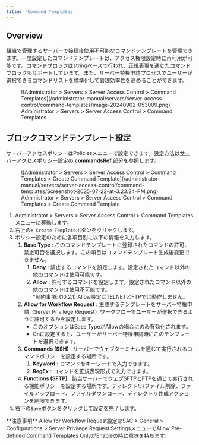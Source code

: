 ```yaml
---
title: 'Command Templates'
---
```



## Overview

組織で管理するサーバーで接続後使用不可能なコマンドテンプレートを管理できます。一度設定したコマンドテンプレートは、アクセス権限設定時に再利用が可能です。コマンドブロックはstringベースで行われ、正規表現を通じたコマンドブロックもサポートしています。また、サーバー特権申請プロセスでユーザーが選択できるコマンドリストを標準化して管理効率性を高めることができます。

<figure data-layout="center" data-align="center">
![Administrator &gt; Servers &gt; Server Access Control &gt; Command Templates](/administrator-manual/servers/server-access-control/command-templates/image-20240902-053009.png)
<figcaption>
Administrator &gt; Servers &gt; Server Access Control &gt; Command Templates
</figcaption>
</figure>

## ブロックコマンドテンプレート設定

サーバーアクセスポリシーはPoliciesメニューで設定できます。設定方法は[サーバーアクセスポリシー設定](policies/setting-server-access-policy)の  **commandsRef**  部分を参照します。

<figure data-layout="center" data-align="center">
![Administrator &gt; Servers &gt; Server Access Control &gt; Command Templates &gt; Create Command Template](/administrator-manual/servers/server-access-control/command-templates/Screenshot-2025-07-22-at-3.23.24-PM.png)
<figcaption>
Administrator &gt; Servers &gt; Server Access Control &gt; Command Templates &gt; Create Command Template
</figcaption>
</figure>

1. Administrator &gt; Servers &gt; Server Access Control &gt; Command Templatesメニューに移動します。
2. 右上の`+ Create Template`ボタンをクリックします。
3. ポリシー設定のために各項目別に以下の情報を入力します。
    1.  **Base Type** : このコマンドテンプレートに登録されたコマンドの許可、禁止可否を選択します。この項目はコマンドテンプレート生成後変更できません。
        1.  **Deny**  : 禁止するコマンドを設定します。設定されたコマンド以外の他のコマンドは使用可能です。
        2.  **Allow**  : 許可するコマンドを設定します。設定されたコマンド以外の他のコマンドは使用不可能です。<br/>*制約事項: (10.2.1) Allow設定はTELNETとFTPでは動作しません。
    2.  **Allow for Workflow Request** : 生成するテンプレートをサーバー特権申請（Server Privilege Request）ワークフローでユーザーが選択できるように許可するかを設定します。
        * このオプションはBase TypeがAllowの場合にのみ有効化されます。
        * Onに設定すると、ユーザーがサーバー特権申請時にこのテンプレートを選択できます。
    3.  **Commands (SSH)**  : サーバーでウェブターミナルを通じて実行されるコマンドポリシーを設定する場所です。
        1.  **Keyword**  : コマンドをキーワードで入力できます。
        2.  **RegEx**  : コマンドを正規表現形式で入力できます。
    4.  **Functions (SFTP)**  : 該当サーバーでウェブSFTPとFTPを通じて実行される機能ポリシーを設定する場所です。ディレクトリ/ファイル削除、ファイルアップロード、ファイルダウンロード、ディレクトリ作成アクションを制限できます。
4. 右下の`Save`ボタンをクリックして設定を完了します。


<Callout type="info">
**注意事項**
Allow for Workflow Request設定はSAC &gt; General &gt; Configurations &gt; Server Privilege Request SettingsメニューでAllow Pre-defined Command Templates OnlyがEnableの時に意味を持ちます。
</Callout>


